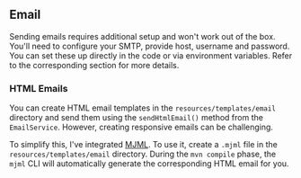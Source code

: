 ## Email

Sending emails requires additional setup and won't work out of the box.
You'll need to configure your SMTP, provide host, username and password.
You can set these up directly in the code or via environment variables. Refer to the corresponding section for more details.

### HTML Emails

You can create HTML email templates in the `resources/templates/email` directory and send them using the `sendHtmlEmail()` method from the `EmailService`.
However, creating responsive emails can be challenging.

To simplify this, I've integrated [MJML](https://github.com/mjmlio/mjml).
To use it, create a `.mjml` file in the `resources/templates/email` directory.
During the `mvn compile` phase, the `mjml` CLI will automatically generate the corresponding HTML email for you.
